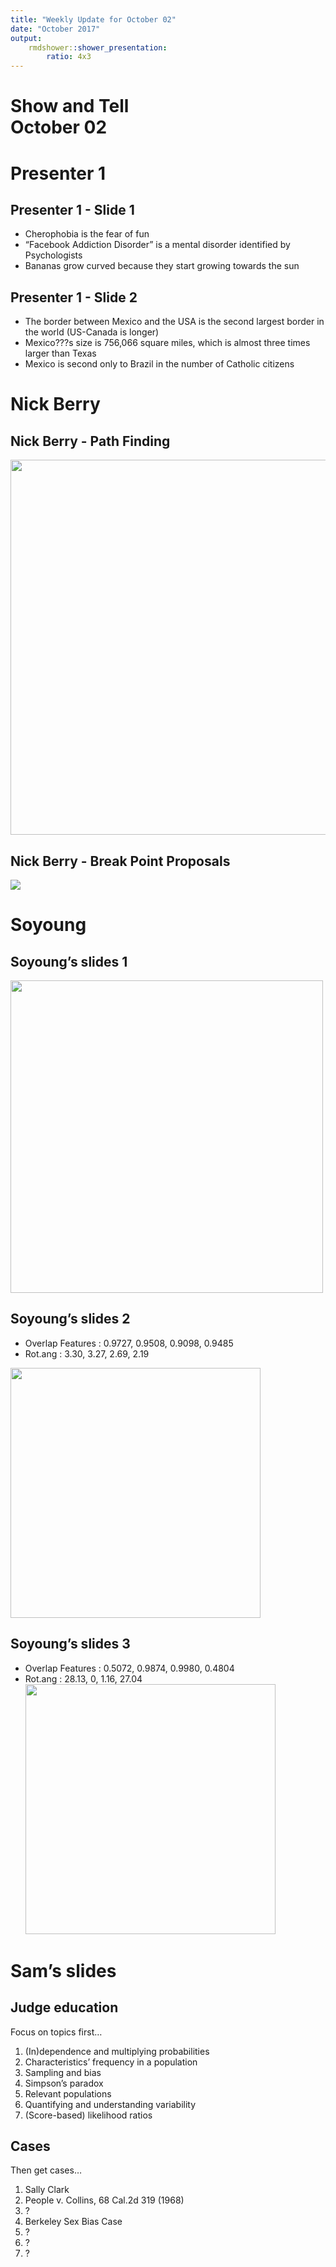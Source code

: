 ```yaml
---
title: "Weekly Update for October 02"
date: "October 2017"
output: 
    rmdshower::shower_presentation:
        ratio: 4x3
---
```


# Show and Tell <br> October 02

# Presenter 1

## Presenter 1 - Slide 1

- Cherophobia is the fear of fun
- "Facebook Addiction Disorder" is a mental disorder identified by Psychologists
- Bananas grow curved because they start growing towards the sun

## Presenter 1 - Slide 2

- The border between Mexico and the USA is the second largest border in the world (US-Canada is longer)
- Mexico???s size is 756,066 square miles, which is almost three times larger than Texas
- Mexico is second only to Brazil in the number of Catholic citizens

# Nick Berry

## Nick Berry - Path Finding

<img src="images/AnimatePaths.gif" width=600>

## Nick Berry - Break Point Proposals

<img src="images/LondonBreakPoints.png">

# Soyoung

## Soyoung's slides 1

<img src="images/plan1_3circles.png" width=500>


## Soyoung's slides 2
- Overlap Features : 0.9727, 0.9508, 0.9098, 0.9485
- Rot.ang : 3.30, 3.27, 2.69, 2.19

<img src="images/step2_plot_good.png" width=400>

## Soyoung's slides 3
- Overlap Features :  0.5072, 0.9874, 0.9980, 0.4804
- Rot.ang : 28.13, 0, 1.16, 27.04
<img src="images/step2_plot_bad.png" width=400>

# Sam's slides

## Judge education

Focus on topics first...

1. (In)dependence and multiplying probabilities
2. Characteristics' frequency in a population
3. Sampling and bias
4. Simpson's paradox
5. Relevant populations
6. Quantifying and understanding variability
7. (Score-based) likelihood ratios

## Cases

Then get cases...

1. Sally Clark
2. People v. Collins, 68 Cal.2d 319 (1968)
3. ?
4. Berkeley Sex Bias Case
5. ?
6. ?
7. ?